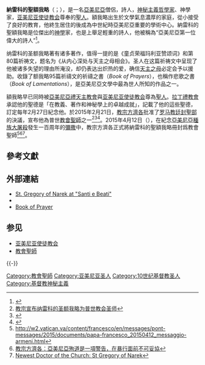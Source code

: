 {{Infobox saint
| name            = 納雷科的聖額我略
| image           = Grigor Narekatsi 1.jpg
| imagesize       = 180px
| caption         = 納雷科的聖額我略的聖像，1173年的一副繪本
| titles          = [[修士|修士]]、[[教會聖師|教會聖師]]
| birth_date      = 951年
| birth_place     = {{link-en|亞美尼亞巴格拉提德王朝|Bagratid Armenia}}<br/> {{link-en|瓦斯普拉坎|Vaspurakan}} {{link-en|埃詩圖尼|Rshtunik}}
| death_date      = 1003年
| death_place     = 亞美尼亞 瓦斯普拉坎 {{link-en|納雷科|Narekavank}}
| venerated_in    = [[亚美尼亚使徒教会|亚美尼亚使徒教会]], [[羅馬公教會|羅馬公教會]]
| beatified_date  = 
| beatified_place = 
| beatified_by    = [[Catholicos_of_All_Armenians|Catholicos of All Armenians]]
| canonized_date  = 
| canonized_place = 
| canonized_by    = 
| major_shrine    = 
| feast_day       = 10月13日({{link-en|聖譯者節|Holy Translators}})
| attributes      = 
| patronage       = 
| issues          = 
| suppressed_date = 
| suppressed_by   = 
}}
{{Christian mysticism |expanded = 11th/12th }}

'''納雷科的聖額我略'''（{{lang-hy|Գրիգոր Նարեկացի ''Grigor Narekatsi''}}；{{bd|951年||1003年}}），是一名[[亞美尼亞人|亞美尼亞]]僧侶，詩人，[[神秘主義|神秘主義]][[哲學家|哲學家]]、神學家，[[亚美尼亚使徒教会|亚美尼亚使徒教会]]尊奉的[[基督教聖人|聖人]]。額我略出生於文學氣息濃厚的家庭，從小接受了良好的教育，他終生居住的{{link-en|納雷科修道院|Narekavank}}後成為中世紀時亞美尼亞重要的學術中心。納雷科的聖額我略是位傑出的[[神學|神學]]家，也是{{link-en|亞美尼亞文學|Armenian literature}}上舉足輕重的詩人，他被稱為“亞美尼亞第一位偉大的詩人”<ref>{{cite book |last=Shoemaker|first=M. Wesley|title=Russia and The Commonwealth of Independent States 2013|year=2013|publisher=[[Rowman_&_Littlefield|Rowman & Littlefield]]|location=Lanham|isbn=9781475804911 |page = 211 }}</ref>。

纳雷科的圣额我略著有诸多著作，值得一提的是《童贞荣福玛利亚赞颂词》和第80篇祈祷文，题名为《从内心深处与天主之母相会》。圣人在这篇祈祷文中呈现了他被诸多失望的理由所淹没，却仍表达出炽热的爱，确信[[天主之母|天主之母]]必定会予以援助。收錄了额我略95篇祈禱文的祈禱之書（''Book of Prayers''），也稱作悲歌之書（''Book of Lamentations''），是亞美尼亞文學中最為世人所知的作品之一。

額我略早已同時被[[亞美尼亞禮天主教會|亞美尼亞禮天主教會]]與[[亚美尼亚使徒教会|亚美尼亚使徒教会]]尊為[[基督教聖人|聖人]]。[[拉丁禮|拉丁禮教會]]承認他的聖德是「在教義、著作和神秘學上的卓越成就」，{{link-en|《羅馬殉道聖人錄》|Roman Martyrology}}記載了他的這些聖德，訂定每年2月27日紀念他。於2015年2月21日，[[教宗方濟各|教宗方濟各]]批准了[[罗马教廷|罗马教廷]][[封聖部|封聖部]]的決議，宣布他為普世[[教會聖師|教會聖師]]之一<ref>[http://zh.radiovaticana.va/news/2015/02/23/%E6%95%99%E5%AE%97%E5%AE%A3%E5%B8%83%E7%BA%B3%E9%9B%B7%E7%A7%91%E7%9A%84%E5%9C%A3%E9%A2%9D%E6%88%91%E7%95%A5%E4%B8%BA%E6%99%AE%E4%B8%96%E6%95%99%E4%BC%9A%E5%9C%A3%E5%B8%88/1125258 教宗宣布纳雷科的圣额我略为普世教会圣师]</ref><ref>{{cite web |url = http://en.radiovaticana.va/news/2015/02/23/pope_francis_declares_armenian_saint_doctor_of_the_church/1125062|title=Pope Francis declares Armenian saint Doctor of the Church|last=McCarthy|first=Emer|publisher=Vatican Radio|date=February 23, 2015}}</ref><ref>{{cite news |title=10th-century Armenian mystic, poet and monk St Gregory of Narek to be a Doctor of the Universal Church |url=http://www.catholicherald.co.uk/news/2015/02/23/armenian-saint-proclaimed-doctor-of-the-church-by-pope-francis/ |work=[[The_Catholic_Herald|The Catholic Herald]] |date=23 February 2015 |access-date=2015-02-24 |archive-url=https://web.archive.org/web/20150223222638/http://www.catholicherald.co.uk/news/2015/02/23/armenian-saint-proclaimed-doctor-of-the-church-by-pope-francis/ |archive-date=2015-02-23 |dead-url=yes }}</ref>。2015年4月12日（{{link-en|救主慈悲主日|Divine Mercy Sunday}}），在紀念[[亞美尼亞種族大屠殺|亞美尼亞種族大屠殺]]發生一百周年的[[彌撒|彌撒]]中，教宗方濟各正式將納雷科的聖額我略冊封爲教會聖師<ref>http://w2.vatican.va/content/francesco/en/messages/pont-messages/2015/documents/papa-francesco_20150412_messaggio-armeni.html</ref><ref>[http://zh.radiovaticana.va/news/2015/04/13/%E6%95%99%E5%AE%97%E6%96%B9%E6%B5%8E%E5%90%84%EF%BC%9A%E4%BA%9A%E7%BE%8E%E5%B0%BC%E4%BA%9A%E6%AE%89%E9%81%93%E6%98%AF%E4%B8%80%E9%A1%B9%E8%AD%A6%E5%91%8A%EF%BC%8C%E5%9C%A8%E6%9A%B4%E8%A1%8C%E9%9D%A2%E5%89%8D%E4%B8%8D%E5%8F%AF%E5%A6%A5%E5%8D%8F/1136559 教宗方濟各：亞美尼亞殉道是一項警告，在暴行面前不可妥協]</ref><ref>[http://en.radiovaticana.va/news/2015/04/13/newest_doctor_of_the_church_st_gregory_of_narek/1136368 Newest Doctor of the Church: St Gregory of Narek]</ref>。

== 參考文獻 ==
{{Reflist|30em}}

== 外部連結 ==
{{Wikisourcelang|hy|Գրիգոր Նարեկացի}}
* [http://www.santiebeati.it/dettaglio/43030 St. Gregory of Narek at "Santi e Beati"]
* {{url|http://www.stgregoryofnarek.am/}}
* [http://armenianhouse.org/grigor-narekatsi/tenets.html Book of Prayer] {{Wayback|url=http://armenianhouse.org/grigor-narekatsi/tenets.html |date=20130121020700 }}

== 参见 ==
{{Portal|基督教|天主教|亚美尼亚|人物}}
* [[亚美尼亚使徒教会|亚美尼亚使徒教会]]
* [[教會聖師|教會聖師]]

{{-}}
{{教會聖師}}
{{天主教}}
{{天主教聖人}}

{{Authority control}}

[[Category:教會聖師|Category:教會聖師]]
[[Category:亚美尼亚圣人|Category:亚美尼亚圣人]]
[[Category:10世纪基督教圣人|Category:10世纪基督教圣人]]
[[Category:基督教神秘主義|Category:基督教神秘主義]]